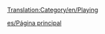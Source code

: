 [[Translation:Category/en/Playing]]

{{en/Bilingual box| es
| Los artículos directamente relacionados con el juego está aquí.
| ''Articles directly relating to playing the game are here.''}}

[[es/Página principal]]